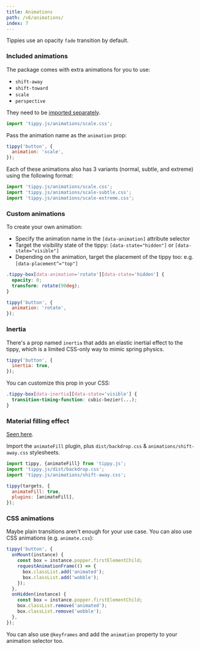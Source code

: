 ```yaml
---
title: Animations
path: /v6/animations/
index: 7
---
```



Tippies use an opacity `fade` transition by default.

### Included animations

The package comes with extra animations for you to use:

- `shift-away`
- `shift-toward`
- `scale`
- `perspective`

They need to be
[imported separately](../getting-started/#optional-extra-imports).

```js
import 'tippy.js/animations/scale.css';
```

Pass the animation name as the `animation` prop:

```js
tippy('button', {
  animation: 'scale',
});
```

Each of these animations also has 3 variants (normal, subtle, and extreme) using
the following format:

```js
import 'tippy.js/animations/scale.css';
import 'tippy.js/animations/scale-subtle.css';
import 'tippy.js/animations/scale-extreme.css';
```

### Custom animations

To create your own animation:

- Specify the animation name in the `[data-animation]` attribute selector
- Target the visibility state of the tippy: `[data-state="hidden"]` or
  `[data-state="visible"]`
- Depending on the animation, target the placement of the tippy too: e.g.
  `[data-placement^="top"]`

```css
.tippy-box[data-animation='rotate'][data-state='hidden'] {
  opacity: 0;
  transform: rotate(90deg);
}
```

```js
tippy('button', {
  animation: 'rotate',
});
```

### Inertia

There's a prop named `inertia` that adds an elastic inertial effect to the
tippy, which is a limited CSS-only way to mimic spring physics.

```js
tippy('button', {
  inertia: true,
});
```

You can customize this prop in your CSS:

```css
.tippy-box[data-inertia][data-state='visible'] {
  transition-timing-function: cubic-bezier(...);
}
```

### Material filling effect

[Seen here](../../#material-filling-effect).

Import the `animateFill` plugin, plus `dist/backdrop.css` &
`animations/shift-away.css` stylesheets.

```js
import tippy, {animateFill} from 'tippy.js';
import 'tippy.js/dist/backdrop.css';
import 'tippy.js/animations/shift-away.css';

tippy(targets, {
  animateFill: true,
  plugins: [animateFill],
});
```

### CSS animations

Maybe plain transitions aren't enough for your use case. You can also use CSS
animations (e.g. `animate.css`):

```js
tippy('button', {
  onMount(instance) {
    const box = instance.popper.firstElementChild;
    requestAnimationFrame(() => {
      box.classList.add('animated');
      box.classList.add('wobble');
    });
  },
  onHidden(instance) {
    const box = instance.popper.firstElementChild;
    box.classList.remove('animated');
    box.classList.remove('wobble');
  },
});
```

You can also use `@keyframes` and add the `animation` property to your animation
selector too.

<!--
### Dimensions transition

While a tippy is showing, the content inside of it may change. How do you
smoothly transition its dimensions? By default, it instantly changes size when
the content is updated. It turns out this is quite complex to do, but possible.

#### Partially dynamic

View the [CodePen demo](https://codepen.io/atomiks/pen/LgjMbW).

#### Fully dynamic

<Demo>
  <span>
    <ImageTransition />
  </span>
  <TextTransition />
</Demo>

Code for fully dynamic transitions is still being developed and it is highly
experimental at this stage. The documentation will be updated once it's ready.
-->
